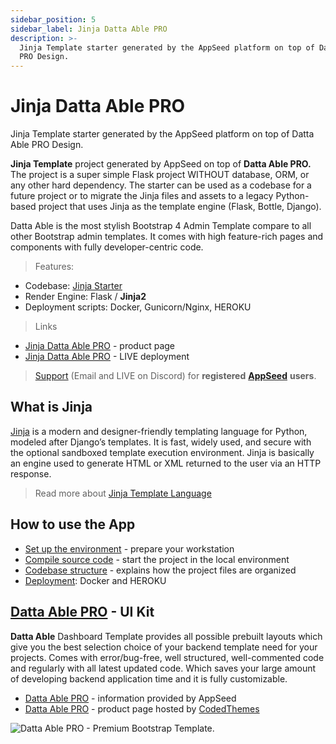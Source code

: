 ```yaml
---
sidebar_position: 5
sidebar_label: Jinja Datta Able PRO
description: >-
  Jinja Template starter generated by the AppSeed platform on top of Datta Able
  PRO Design.
---
```


# Jinja Datta Able PRO

<SubHeading>Jinja Template starter generated by the AppSeed platform on top of Datta Able PRO Design.</SubHeading>

**Jinja Template** project generated by AppSeed on top of **Datta Able PRO.** The project is a super simple Flask project WITHOUT database, ORM, or any other hard dependency. The starter can be used as a codebase for a future project or to migrate the Jinja files and assets to a legacy Python-based project that uses Jinja as the template engine (Flask, Bottle, Django).

Datta Able is the most stylish Bootstrap 4 Admin Template compare to all other Bootstrap admin templates. It comes with high feature-rich pages and components with fully developer-centric code.

> Features:

- Codebase: [Jinja Starter](../../boilerplate-code/jinja.mdx)
- Render Engine: Flask / **Jinja2**
- Deployment scripts: Docker, Gunicorn/Nginx, HEROKU

> Links

- [Jinja Datta Able PRO](https://appseed.us/jinja-template/jinja-datta-able-pro) - product page
- [Jinja Datta Able PRO](https://jinja-datta-able-pro.appseed-srv1.com/) - LIVE deployment

> [Support](https://appseed.us/support) (Email and LIVE on Discord) for **registered** [**AppSeed**](https://appseed.us/) **users**.

## What is Jinja

[Jinja](https://jinja.palletsprojects.com/en/2.11.x/) is a modern and designer-friendly templating language for Python, modeled after Django’s templates. It is fast, widely used, and secure with the optional sandboxed template execution environment. Jinja is basically an engine used to generate HTML or XML returned to the user via an HTTP response.

> Read more about [Jinja Template Language](../../content/what-is/jinja.mdx)

## How to use the App

- [Set up the environment](../../boilerplate-code/jinja.mdx#environment) - prepare your workstation
- [Compile source code](../../boilerplate-code/jinja.mdx#build-the-app) - start the project in the local environment
- [Codebase structure](../../boilerplate-code/jinja.mdx#codebase-structure) - explains how the project files are organized
- [Deployment](../../boilerplate-code/jinja.mdx#deployment): Docker and HEROKU

## [Datta Able PRO](../../content/bootstrap-template/datta-able-pro.mdx) - UI Kit

**Datta Able** Dashboard Template provides all possible prebuilt layouts which give you the best selection choice of your backend template need for your projects. Comes with error/bug-free, well structured, well-commented code and regularly with all latest updated code. Which saves your large amount of developing backend application time and it is fully customizable.

- [Datta Able PRO](../../content/bootstrap-template/datta-able-pro.mdx) - information provided by AppSeed
- [Datta Able PRO](https://bit.ly/36XkKCk) - product page hosted by [CodedThemes](../../content/partners/codedthemes.mdx)

![Datta Able PRO - Premium Bootstrap Template. ](../../../static/assets/jinja-datta-able-pro.jpg)
